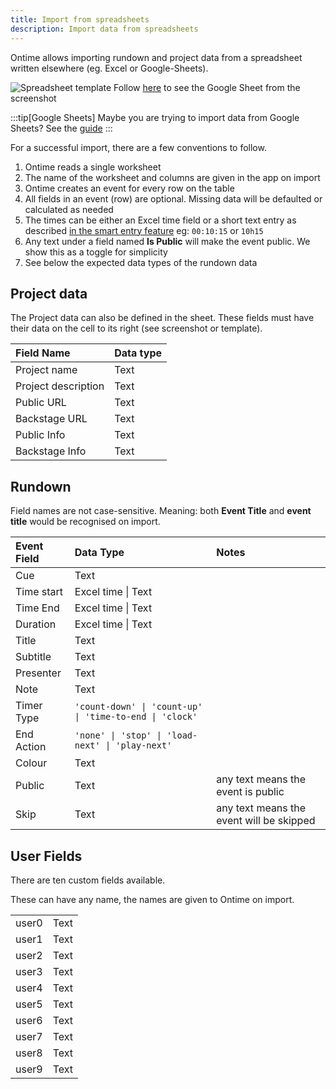 ```yaml
---
title: Import from spreadsheets
description: Import data from spreadsheets
---
```


Ontime allows importing rundown and project data from a spreadsheet written elsewhere (eg. Excel or Google-Sheets).

![Spreadsheet template](../../../assets/screenshots/feature/spreadsheet-template.png)
Follow [here](https://docs.google.com/spreadsheets/d/1TYZhAELRFQa\_2QBO8Q651fMHdem6AXmFLjEDoksJd8Y/edit?usp=sharing) to see the Google Sheet from the screenshot

:::tip[Google Sheets]
Maybe you are trying to import data from Google Sheets?
See the [guide](/features/import-spreadsheet-gsheet)
:::

For a successful import, there are a few conventions to follow.

1. Ontime reads a single worksheet
2. The name of the worksheet and columns are given in the app on import
3. Ontime creates an event for every row on the table
4. All fields in an event (row) are optional. Missing data will be defaulted or calculated as needed
5. The times can be either an Excel time field or a short text entry as described [in the smart entry feature](/features/smart-time-entry) eg: `00:10:15` or `10h15`
6. Any text under a field named **Is Public** will make the event public. We show this as a toggle for simplicity
7. See below the expected data types of the rundown data

## Project data

The Project data can also be defined in the sheet. These fields must have their data on the cell to its right (see screenshot or template).

| Field Name          | Data type |
| :------------------ | :-------- |
| Project name        | Text      |
| Project description | Text      |
| Public URL          | Text      |
| Backstage URL       | Text      |
| Public Info         | Text      |
| Backstage Info      | Text      |

## Rundown

Field names are not case-sensitive. Meaning: both **Event Title** and **event title** would be recognised on import.

| Event Field | Data Type                                               | Notes                                    |
| :---------- | :------------------------------------------------------ | :--------------------------------------- |
| Cue         | Text                                                    |                                          |
| Time start  | Excel time \| Text                                      |                                          |
| Time End    | Excel time \| Text                                      |                                          |
| Duration    | Excel time \| Text                                      |                                          |
| Title       | Text                                                    |                                          |
| Subtitle    | Text                                                    |                                          |
| Presenter   | Text                                                    |                                          |
| Note        | Text                                                    |                                          |
| Timer Type  | `'count-down' \| 'count-up' \| 'time-to-end \| 'clock'` |                                          |
| End Action  | `'none' \| 'stop' \| 'load-next' \| 'play-next'`        |                                          |
| Colour      | Text                                                    |                                          |
| Public      | Text                                                    | any text means the event is public       |
| Skip        | Text                                                    | any text means the event will be skipped |



## User Fields

There are ten custom fields available.

These can have any name, the names are given to Ontime on import.

|       |      |
| :---- | :--- |
| user0 | Text |
| user1 | Text |
| user2 | Text |
| user3 | Text |
| user4 | Text |
| user5 | Text |
| user6 | Text |
| user7 | Text |
| user8 | Text |
| user9 | Text |
